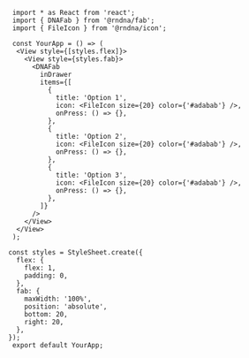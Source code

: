 
```SnackPlayer name=Image&description=This%20is%20a%20description&dependencies=@rndna/fab,@rndna/icon,react-native-svg&platform=web
 import * as React from 'react';
 import { DNAFab } from '@rndna/fab';
 import { FileIcon } from '@rndna/icon';

 const YourApp = () => (
  <View style={[styles.flex]}>
    <View style={styles.fab}>
      <DNAFab
        inDrawer
        items={[
          {
            title: 'Option 1',
            icon: <FileIcon size={20} color={'#adabab'} />,
            onPress: () => {},
          },
          {
            title: 'Option 2',
            icon: <FileIcon size={20} color={'#adabab'} />,
            onPress: () => {},
          },
          {
            title: 'Option 3',
            icon: <FileIcon size={20} color={'#adabab'} />,
            onPress: () => {},
          },
        ]}
      />
    </View>
  </View>
 );

const styles = StyleSheet.create({
  flex: {
    flex: 1,
    padding: 0,
  },
  fab: {
    maxWidth: '100%',
    position: 'absolute',
    bottom: 20,
    right: 20,
  },
});
 export default YourApp;
 ```
```

